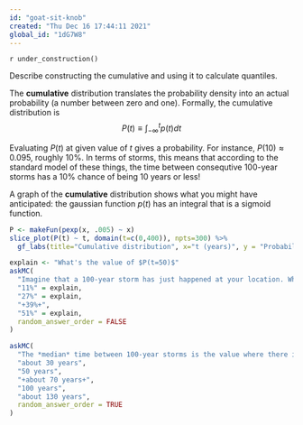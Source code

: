 ```yaml
---
id: "goat-sit-knob"
created: "Thu Dec 16 17:44:11 2021"
global_id: "1dG7W8"
---
```


`r under_construction()`

Describe constructing the cumulative and using it to calculate quantiles.


The **cumulative** distribution translates the probability density into an actual probability (a number between zero and one). Formally, the cumulative distribution is $$P(t) \equiv \int_{-\infty}^t p(t) dt$$ 

Evaluating $P(t)$ at given value of $t$ gives a probability. For instance, $P(10) \approx 0.095$, roughly 10%. In terms of storms, this means that according to the standard model of these things, the time between consequtive 100-year storms has a 10% chance of being 10 years or less! 

A graph of the **cumulative** distribution shows what you might have anticipated: the gaussian function $p(t)$ has an integral that is a sigmoid function.

```r
P <- makeFun(pexp(x, .005) ~ x)
slice_plot(P(t) ~ t, domain(t=c(0,400)), npts=300) %>%
  gf_labs(title="Cumulative distribution", x="t (years)", y = "Probability that outcome < t")
```

```r
explain <- "What's the value of $P(t=50)$"
askMC(
  "Imagine that a 100-year storm has just happened at your location. What is the probability that the next 100-year storm will happen within 50 years?",
  "11%" = explain,
  "27%" = explain,
  "+39%+",
  "51%" = explain,
  random_answer_order = FALSE 
)
```

```r
askMC(
  "The *median* time between 100-year storms is the value where there is a 50% probability that consecutive storms will happen closer in time than this value and 50% that consecutive storms will happen further apart than this value. What is the *median* time between 100-year storms, according to the standard model? (Hint: You can read this off the graph.)",
  "about 30 years",
  "50 years",
  "+about 70 years+",
  "100 years",
  "about 130 years",
  random_answer_order = TRUE
)
```
